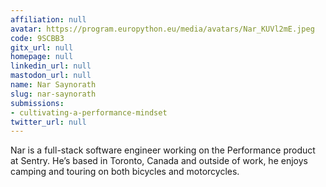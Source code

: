 ```yaml
---
affiliation: null
avatar: https://program.europython.eu/media/avatars/Nar_KUVl2mE.jpeg
code: 9SCBB3
gitx_url: null
homepage: null
linkedin_url: null
mastodon_url: null
name: Nar Saynorath
slug: nar-saynorath
submissions:
- cultivating-a-performance-mindset
twitter_url: null
---
```


Nar is a full-stack software engineer working on the Performance product at Sentry. He’s based in Toronto, Canada and outside of work, he enjoys camping and touring on both bicycles and motorcycles.
